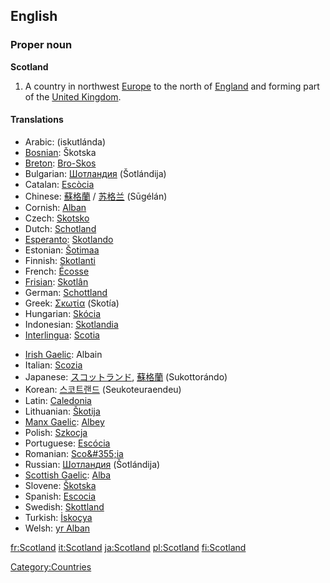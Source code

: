 ==English==
{{wikipedia}}
===Proper noun===
'''Scotland'''

#A country in northwest [[Europe]] to the north of [[England]] and forming part of the [[United Kingdom]].

====Translations====
{{top}}
*Arabic: {{ARchar|[[اسكتلندا]]}} (iskutlánda) {{f}}
*[[Bosnian]]: Škotska {{f}}
*[[Breton]]: [[Bro-Skos]]
*Bulgarian: [[Шотландия]] (Šotlándija) {{f}}
*Catalan: [[Escòcia]]
*Chinese: [[蘇格蘭]] / [[苏格兰]] (Sūgélán)
*Cornish: [[Alban]]
*Czech: [[Skotsko]] 
*Dutch: [[Schotland]] 
*[[Esperanto]]: [[Skotlando]]
*Estonian: [[Šotimaa]]
*Finnish: [[Skotlanti]]
*French: [[Écosse]] {{f}}
*[[Frisian]]: [[Skotlân]]
*German: [[Schottland]] {{n}}
*Greek: [[Σκωτία]] (Skotía) {{f}}
*Hungarian: [[Skócia]]
*Indonesian: [[Skotlandia]]
*[[Interlingua]]: [[Scotia]]
{{mid}}
*[[Irish Gaelic]]: Albain {{f}}
*Italian: [[Scozia]] {{f}}
*Japanese:  [[スコットランド]], [[蘇格蘭]] (Sukottorándo)
*Korean: [[스코트랜드]] (Seukoteuraendeu)
*Latin: [[Caledonia#Latin|Caledonia]] {{f}}
*Lithuanian: [[Škotija]] {{f}}
*[[Manx Gaelic]]: [[Albey]]
*Polish: [[Szkocja]] {{f}}
*Portuguese: [[Escócia]] {{f}}
*Romanian: [[Sco&#355;ia]] {{f}}
*Russian: [[Шотландия]] (Šotlándija) {{f}}
*[[Scottish Gaelic]]: [[Alba]]
*Slovene: [[Škotska]] {{f}}
*Spanish: [[Escocia]] {{f}}
*Swedish: [[Skottland]]
*Turkish: [[İskoçya]]
*Welsh: [[yr Alban]] {{f}}
{{bottom}}

[[Category:Countries]]

[[fr:Scotland]]
[[it:Scotland]]
[[ja:Scotland]]
[[pl:Scotland]]
[[fi:Scotland]]